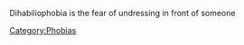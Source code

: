 {{Copy to Wiktionary}}
Dihabiliophobia is the fear of undressing in front of someone
[[Category:Phobias]]